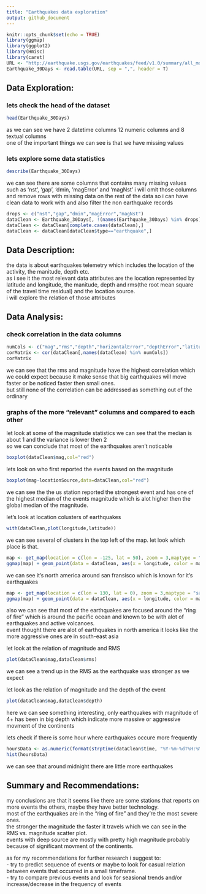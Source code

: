```yaml
---
title: "Earthquakes data exploration"
output: github_document
---
```


```r
knitr::opts_chunk$set(echo = TRUE)
library(ggmap)
library(ggplot2)
library(Hmisc)
library(caret)
URL <- "http://earthquake.usgs.gov/earthquakes/feed/v1.0/summary/all_month.csv"
Earthquake_30Days <- read.table(URL, sep = ",", header = T)
```  

## Data Exploration:
### lets check the head of the dataset
```r
head(Earthquake_30Days)
```  

as we can see we have 2 datetime columns 12 numeric columns and 8 textual columns  
one of the important things we can see is that we have missing values  

### lets explore some data statistics
```r
describe(Earthquake_30Days)
```  

we can see there are some columns that contains many missing values such as 'nst', 'gap', 'dmin, 'magError' and 'magNst' 
i will omit those columns and remove rows with missing data on the rest of the data so i can have clean data to work with and also filter the non earthquake records

```r
drops <- c("nst","gap","dmin","magError","magNst")
dataClean <- Earthquake_30Days[, !(names(Earthquake_30Days) %in% drops)]
dataClean <- dataClean[complete.cases(dataClean),]
dataClean <- dataClean[dataClean$type=="earthquake",]
```  


## Data Description:
the data is about earthquakes telemetry which includes the location of the activity, the manitude, depth etc.  
as i see it the most relevant data attributes are the location represented by latitude and longitude, the manitude, depth and rms(the root mean square of the travel time residual) and the location source.  
i will explore the relation of those attributes  

## Data Analysis:

### check correlation in the data columns
```r
numCols <- c("mag","rms","depth","horizontalError","depthError","latitude","longitude")
corMatrix <- cor(dataClean[,names(dataClean) %in% numCols])
corMatrix
```  
we can see that the rms and magnitude have the highest correlation which we could expect because it make sense that big earthquakes will move faster or be noticed faster then small ones.  
but still none of the correlation can be addressed as something out of the ordinary  

### graphs of the more "relevant" columns and compared to each other  
let look at some of the magnitude statistics we can see that the median is about 1 and the variance is lower then 2  
so we can conclude that most of the earthquakes aren't noticable 
```r
boxplot(dataClean$mag,col="red")
```  

lets look on who first reported the events based on the magnitude  
```r
boxplot(mag~locationSource,data=dataClean,col="red")
```  

we can see the the us station reported the strongest event and has one of the highest median of the events magnitude which is alot higher then the global median of the magnitude.  

let's look at location colusters of earthquakes  
```r
with(dataClean,plot(longitude,latitude))
```  

we can see several of clusters in the top left of the map. let look which place is that.  
```r
map <- get_map(location = c(lon = -125, lat = 50), zoom = 3,maptype = "satellite", scale = 2)
ggmap(map) + geom_point(data = dataClean, aes(x = longitude, color = mag,y = latitude, alpha = 0.1), size = 2, shape = 21) +  guides(fill=FALSE, alpha=FALSE, size=FALSE) + scale_color_gradient(low="yellow", high="red")
```  

we can see it's north america around san fransisco which is known for it's earthquakes  
```r
map <- get_map(location = c(lon = 130, lat = 0), zoom = 3,maptype = "satellite", scale = 2)
ggmap(map) + geom_point(data = dataClean, aes(x = longitude, color = mag,y = latitude, alpha = 0.1), size = 2, shape = 21) +  guides(fill=FALSE, alpha=FALSE, size=FALSE) + scale_color_gradient(low="yellow", high="red")
```  

also we can see that most of the earthquakes are focused around the "ring of fire" which is around the pacific ocean and known to be with alot of earthquakes and active volcanoes.  
event thought there are alot of earthquakes in north america it looks like the more aggressive ones are in south-east asia

let look at the relation of magnitude and RMS  
```r
plot(dataClean$mag,dataClean$rms)
```

we can see a trend up in the RMS as the earthquake was stronger as we expect  

let look as the relation of magnitude and the depth of the event  
```r
plot(dataClean$mag,dataClean$depth)
```

here we can see something interesting, only earthquakes with magnitude of 4+ has been in big depth which indicate more massive or aggressive movment of the continents  

lets check if there is some hour where earthquakes occure more frequently  
```r
hoursData <- as.numeric(format(strptime(dataClean$time, "%Y-%m-%dT%H:%M:%S"),format = '%H'))
hist(hoursData)
```

we can see that around midnight there are little more earthquakes  

## Summary and Recommendations:

my conclusions are that it seems like there are some stations that reports on more events the others, maybe they have better technology.  
most of the earthquakes are in the "ring of fire" and they're the most severe ones.  
the stronger the magnitude the faster it travels which we can see in the RMS vs. magnitude scatter plot.  
events with deep source are mostly with pretty high magnitude probably because of significant movment of the continents.  
  
as for my recommendations for further research i suggest to:  
- try to predict sequence of events or maybe to look for casual relation between events that occurred in a small timeframe.  
- try to compare previous events and look for seasional trends and/or increase/decrease in the frequency of events